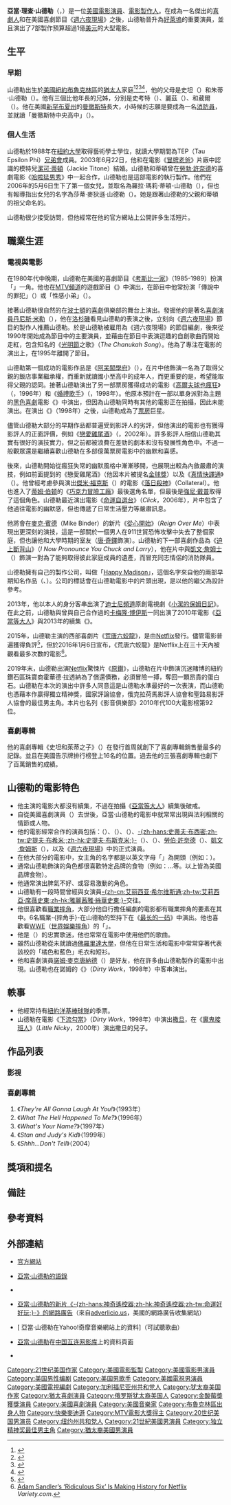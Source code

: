 {{noteTA
|G1=Movie
|G2=Show
|1=zh-tw:亞當; zh-hk:阿當; zh-cn:亚当;
|2=zh-tw:理查; zh-hk:李察; zh-cn:理查;
|3=zh-tw:山德勒; zh-hk:桑迪拿; zh-cn:桑德勒;
}}
{{藝人
| 姓名 = 亞當·山德勒
| foreignname = Adam Sandler
| 類型 = 男演員
| 圖片 = Adam Sandler Cannes 2017.jpg
| 圖片簡介 = 2017年，山德勒出席在坎城影展上
| 圖片尺寸 = 220px
| 原名 = Adam Richard Sandler
| 民族 = [[猶太人|猶太人]]
| 出生日期 = {{birth date and age|1966|9|9}}
| 出生地點 = {{flagicon|USA}} [[美國|美國]][[紐約|紐約]][[布魯克林區|布魯克林區]]
| 職業 = [[演員|演員]]
| 活跃年代 = 1987年－現今
| 配偶 = Jackie Sandler (2003年－)
| 網站 = http://www.adamsandler.com/ www.adamsandler.com
| 代表作品 = '''《[[婚禮歌手|婚禮歌手]]》 '''<br>'''《[[戀愛雞尾酒|戀愛雞尾酒]]》 '''<br>'''《[[我的失憶女友|我的失憶女友]]》 '''<br>'''《[[鐵男總動員|鐵男總動員]]》 '''<br>'''《[[命運好好玩_(電影)|命運好好玩]]》 '''<br>'''《[[亞當等大人|亞當等大人]]》系列 '''<br>'''《[[愛情大臨演|愛情大臨演]]》 '''<br>'''《[[尖叫旅社|尖叫旅社]]》系列 '''<br>'''《[[原鑽|原鑽]]》 '''<br>'''《[[必勝球探|必勝球探]]》
| goldenraspberryawards = '''最差男主角'''<br>1999年 《[[冒牌老爸|冒牌老爸]]》<br>2011年 《[[愛情大臨演|愛情大臨演]]》；《[[龍鳳大雙胞|龍鳳大雙胞]]》<br>2012年 《[[爸打衝囍|爸打衝囍]]》<br>
'''最差女主角'''<br>2011年 《[[龍鳳大雙胞|龍鳳大雙胞]]》 <br> '''最差拍擋'''<br>2011年 《[[龍鳳大雙胞|龍鳳大雙胞]]》 <br> '''最差劇本'''<br>2011年 《[[龍鳳大雙胞|龍鳳大雙胞]]》
| goldenglobeawards = 
| 獎項 = '''[[獨立精神獎|獨立精神獎]] '''  '''最佳男主角'''<br>2020年《[[原鑚|原鑚]]》<br> '''[[國家評論協會|國家評論協會]] '''  '''最佳男主角'''<br>2020年《[[原鑚|原鑚]]》<br> '''俄克拉荷馬影評人協會 '''  '''最佳男主角'''<br>2019年《[[原鑚|原鑚]]》<br> '''聖路易影評人協會 '''  '''最佳男主角'''<br>2019年《[[原鑚|原鑚]]》
}}
{{中文譯名
| english   = Adam Sandler
| putonghua = 亚当·桑德勒
| taiwan    = 亞當·山德勒
| hongkong  = 阿當·桑迪拿
}}
'''亞當·理查·山德勒'''（{{lang-en|Adam Richard Sandler}}，{{bd|1966年|9月9日||catIdx=A}}）是一位[[美國電影|美國電影]][[演員|演員]]、[[電影監製|電影製作人]]。在成為一名傑出的[[喜劇人|喜劇人]]和在美國喜劇節目《[[週六夜現場|週六夜現場]]》之後，山德勒晉升為[[好萊塢|好萊塢]]的重要演員，並且演出了7部製作預算超過1億[[美元|美元]]的大型電影。

== 生平 ==
=== 早期 ===
山德勒出生於[[美國|美國]][[紐約|紐約]][[布魯克林區|布魯克林區]]的[[猶太人|猶太人]]家庭<ref>{{cite news |url= http://www.tabletmag.com/scroll/196117/adam-sandler-and-howard-stern-talk-jewish-shop |title= Adam Sandler and Howard Stern Talk Jewish Shop |work= Tablet Magazine |date= December 22, 2015 |accessdate= April 18, 2018 |archive-date= 2020-04-28 |archive-url= https://web.archive.org/web/20200428065018/https://www.tabletmag.com/scroll/196117/adam-sandler-and-howard-stern-talk-jewish-shop |dead-url= no }}</ref><ref>{{cite news |url= https://www.independent.co.uk/arts-entertainment/films/features/i-didnt-get-into-movies-to-please-the-critics-adam-sandler-interview-8742294.html |title= 'I didn't get into movies to please the critics': Adam Sandler interview |work= The Independent |date= August 2, 2013 |accessdate= April 18, 2018 |archive-date= 2020-04-28 |archive-url= https://web.archive.org/web/20200428065024/https://www.independent.co.uk/arts-entertainment/films/features/i-didnt-get-into-movies-to-please-the-critics-adam-sandler-interview-8742294.html |dead-url= no }}</ref><ref>{{Cite news|url=http://jewishjournal.com/opinion/rob_eshman/180474/|title=Adam Sandler: "I'm very pro-Israel"|author=|last=|first=|date=December 15, 2015|work=|newspaper=Jewish Journal|accessdate=May 20, 2018|language=|quote="I'm proud of being a Jew and that's what I am," Sandler said.|archive-date=2019-06-29|archive-url=https://web.archive.org/web/20190629075140/https://jewishjournal.com/opinion/rob_eshman/180474/|dead-url=no}}</ref><ref>{{Cite news|url=https://www.telegraph.co.uk/culture/film/starsandstories/3709985/Adam-Sandler-this-ones-for-the-kids.html|title=Adam Sandler: this one's for the kids|last=Hiscock|first=John|date=December 11, 2008|work=The Telegraph|accessdate=July 30, 2018|archive-date=2020-12-11|archive-url=https://web.archive.org/web/20201211181722/https://www.telegraph.co.uk/culture/film/starsandstories/3709985/Adam-Sandler-this-ones-for-the-kids.html|dead-url=no}}</ref>，他的父母是史坦（{{lang|en|Stan}}）和朱蒂·山德勒（{{lang|en|Judy}}）。他有三個比他年長的兄姊，分別是史考特（{{lang|en|Scott}}）、麗茲（{{lang|en|Liz}}）、和葳爾（{{lang|en|Val}}）。他在美國[[新罕布夏州|新罕布夏州]]的[[曼徹斯特_(新罕布夏州)|曼徹斯特]]長大，小時候的志願是要成為一名[[消防員|消防員]]，並就讀「曼徹斯特中央高中」（{{lang|en|Manchester Central High School}}）。

=== 個人生活 ===
山德勒於1988年在[[紐約大學|紐約大學]]取得藝術學士學位，就讀大學期間為TEP（Tau Epsilon Phi）[[兄弟會|兄弟會]]成員。2003年6月22日，他和在電影《[[冒牌老爸|冒牌老爸]]》片廠中認識的模特兒[[潔可·蒂頓|潔可·蒂頓]]（Jackie Titone）結婚。山德勒和蒂頓曾在[[勞勃·許奈德|勞勃·許奈德]]的喜劇電影《[[哈啦猛男秀|哈啦猛男秀]]》中一起合作，山德勒也是這部電影的執行製作。他們在2006年的5月6日生下了第一個女兒，並取名為羅拉·瑪莉·蒂頓-山德勒（{{lang|en|Lola Marie Titone-Sandler}}），但也有報導指出女兒的名字為莎蒂·麥狄遜·山德勒（{{lang|en|Sadie Madison Sandler}}）。她是跟著山德勒的父親和蒂頓的祖父命名的。

山德勒很少接受訪問，但他經常在他的官方網站上公開許多生活短片。

== 職業生涯 ==
=== 電視與電影 ===
在1980年代中晚期，山德勒在美國的喜劇節目《[[考斯比一家|考斯比一家]]》（1985-1989）扮演「{{lang|en|Smitty}}」一角。他也在[[音樂電視網|MTV頻道]]的遊戲節目《''{{lang|en|Remote Control}}''》中演出，在節目中他常扮演「傳說中的罪犯」（{{lang|en|Trivia Delinquent}}）或「性感小弟」（{{lang|en|Stud Boy}}）。

接著山德勒很自然的在[[波士頓|波士頓]]的[[喜劇|喜劇]]俱樂部的舞台上演出。發掘他的是著名[[喜劇演員|喜劇演員]][[丹尼斯·米勒|丹尼斯·米勒]]（{{lang|en|Dennis Miller}}），他在[[洛杉磯|洛杉磯]]看見山德勒的表演之後，立刻向《[[週六夜現場|週六夜現場]]》節目的製作人推薦山德勒。於是山德勒被雇用為《週六夜現場》的節目編劇，後來從1990年開始成為節目中的主要演員，並藉由在節目中表演逗趣的自創歌曲而開始走紅，包含知名的《[[光明節|光明節]]之歌》（''The Chanukah Song''）。他為了專注在電影的演出上，在1995年離開了節目。

山德勒第一個成功的電影作品是《[[阿呆闖學府|阿呆闖學府]]》（''{{lang|en|Billy Madison}}''），在片中他飾演一名為了取得父親的飯店事業繼承權，而重新就讀國小至高中的成年人，而更重要的是，希望能取得父親的認同。接著山德勒演出了另一部票房獲得成功的電影《[[高爾夫球也瘋狂|高爾夫球也瘋狂]]》（''{{lang|en|Happy Gilmore}}''，1996年）和《[[婚禮歌手|婚禮歌手]]》（''{{lang|en|The Wedding Singer}}''，1998年）。他原本預計在一部以單身派對為主題的[[黑色喜劇|黑色喜劇]]電影《{{le|婚前不作虧心事|Very Bad Things}}》中演出，但因為山德勒同時有其他的電影正在拍攝，因此未能演出。在演出《{{le|水壼出英雄|The Waterboy}}》（1998年）之後，山德勒成為了[[票房|票房]]巨星。

儘管山德勒大部分的早期作品都普遍受到影評人的劣評，但他演出的電影也有獲得影評人的正面評價，例如《[[戀愛雞尾酒|戀愛雞尾酒]]》（''{{lang|en|Punch-Drunk Love}}''，2002年）。許多影評人相信山德勒其實有很好的演技實力，但之前都被浪費在差勁的劇本和沒有發展性角色中。不過一般觀眾還是繼續喜歡山德勒在多部億萬票房電影中的幽默和喜感。

後來，山德勒開始從瘋狂失常的幽默風格中漸漸移開，也展現出較為內斂嚴肅的演技，例如前面提到的《戀愛雞尾酒》（他因本片被提名[[金球獎_(影視獎項)|金球獎]]）以及《[[真情快譯通|真情快譯通]]》（{{lang|en|Spanglish}}）。他曾經考慮參與演出[[傑米·福克斯|傑米·福克斯]]（{{lang|en|Jamie Foxx}}）的電影《[[落日殺神|落日殺神]]》（Collateral）。他也進入了[[蒂姆·伯顿|蒂姆·伯顿]]的《[[巧克力冒險工廠|巧克力冒險工廠]]》最後選角名單，但最後是[[強尼·戴普|強尼·戴普]]取得了這個角色。山德勒最近演出電影《[[命運自選台|命運自選台]]》（''Click''，2006年），片中包含了他過往電影的幽默感，但也傳遞了日常生活壓力等嚴肅訊息。

他將會在[[麥克·賓德|麥克·賓德]]（Mike Binder）的新片《[[從心開始|從心開始]]》（''Reign Over Me''）中表現出更深刻的演技，這是一部關於一個男人在911世貿恐怖攻擊中失去了整個家庭，但也讓他和大學時期的室友（[[唐·奇鐸|唐·奇鐸]]飾演）。山德勒的下一部喜劇作品為《[[迫上斷背山|迫上斷背山]]》（''I Now Pronounce You Chuck and Larry''），他在片中與[[凱文·詹姆士|凱文·詹姆士]]（{{lang|en|Kevin James}}）飾演一對為了能夠取得彼此家庭成員的遺產，而冒充同志情侶的消防隊員。

山德勒擁有自己的製作公司，叫做「[[Happy_Madison|Happy Madison]]」，這個名字來自他的兩部早期知名作品（''{{lang|en|Happy Gilmore}}''、''{{lang|en|Billy Madison}}''）。公司的標誌會在山德勒電影中的片頭出現，是以他的繼父為設計參考。

2013年，他以本人的身分客串出演了[[迪士尼頻道|迪士尼頻道]]原創電視劇《[[小潔的保姆日記|小潔的保姆日記]]》。在此之前，山德勒與曾與自己合作過的[[卡梅隆·博伊斯|卡梅隆·博伊斯]]一同出演了2010年電影《[[亞當等大人|亞當等大人]]》與2013年的續集《{{le|中坑同學會2|Grown Ups 2}}》。

2015年，山德勒主演的西部喜劇片《[[荒唐六蛟龍|荒唐六蛟龍]]》，是由[[Netflix|Netflix]]發行。儘管電影普遍獲得負評<ref name="rotten">{{cite web |url=http://www.rottentomatoes.com/m/the_ridiculous_six/?search=Ridiculous%20six |title=The Ridiculous Six (2015) |website=Rotten Tomatoes |accessdate=December 15, 2015 |archive-date=2019-02-22 |archive-url=https://web.archive.org/web/20190222053344/https://www.rottentomatoes.com/m/the_ridiculous_six/?search=Ridiculous |dead-url=no }}</ref>，但於2016年1月6日宣布，《荒唐六蛟龍》是Netflix上在三十天內被觀看最多次數的電影<ref>[http://variety.com/2016/film/news/adam-sandlers-ridiculous-six-is-making-history-for-netflix-1201673572 Adam Sandler’s ‘Ridiculous Six’ Is Making History for Netflix] {{Wayback|url=http://variety.com/2016/film/news/adam-sandlers-ridiculous-six-is-making-history-for-netflix-1201673572 |date=20210109022017 }} ''Variety.com''.</ref>。

2019年末，山德勒出演[[Netflix|Netflix]]驚悚片《[[原鑚|原鑚]]》，山德勒在片中飾演沉迷賭博的紐約鑽石區珠寶商霍華德·拉透納為了償還債務，必須冒險一搏，奪回一顆昂貴的蛋白石。山德勒在本次的演出中許多人同意這是山德勒水準最好的一次表演，而山德勒也憑藉本作贏得獨立精神獎，國家評論協會，俄克拉荷馬影評人協會和聖路易影評人協會的最佳男主角。本片也名列《影音俱樂部》2010年代100大電影榜第92位。

=== 喜劇專輯 ===
他的喜劇專輯《史坦和茱蒂之子》（{{lang|en|Stan and Judy's Kid}}）在發行首周就創下了喜劇專輯銷售量最多的記錄。並且在美國告示牌排行榜登上16名的位置。過去他的三張喜劇專輯也創下了百萬銷售的成績。

== 山德勒的電影特色 ==
* 他主演的電影大都沒有續集，不過在拍攝《[[亞當等大人|亞當等大人]]》續集後破戒。
* 自從美國喜劇演員{{tsl|en|Chris Farley|克里斯·法利}}（{{lang|en|Chris Farley}}）去世後，亞當·山德勒的電影中就常常出現與法利相關的情節或人物。
* 他的電影經常合作的演員包括：{{tsl|en|Allen Covert|愛倫·考伯特}}（{{lang|en|Allen Covert}}）、{{tsl|en|Blake Clark|布雷克·克拉克}}（{{lang|en|Blake Clark}}）、{{tsl|en|Peter Dante|彼得·丹提}}（{{lang|en|Peter Dante}}）、[[史蒂夫·布西密|-{zh-hans:史蒂夫·布西密;zh-tw:史提夫·布希米;;zh-hk:史提夫·布斯克米;}-]]（{{lang|en|Steve Buscemi}}）、{{tsl|en|Jonathan Loughran|喬納森·勞克蘭}}（{{lang|en|Jonathan Loughran}}）、[[勞伯·許奈德|勞伯·許奈德]]（{{lang|en|Rob Schneider}}）、[[凱文·詹姆斯_(演員)|凱文·詹姆斯]]（{{lang|en|Kevin James}}），以及《[[週六夜現場|週六夜現場]]》中的正式演員。
* 在他大部分的電影中，女主角的名字都是以英文字母「{{lang|en|V}}」為開頭（例如：{{lang|en|Vicki Vallencourt, Veronica Vaughn, Virginia Venit, Vanessa, Valerie}}）。
* 通常山德勒飾演的角色都很喜歡特定品牌的食物（例如：{{lang|en|Hunt's Snack Packs, Subway, Popeye's Chicken, Reese's, Water, Twinkies}}…等。以上皆為美國品牌食物）。
* 他通常演出脾氣不好、或容易激動的角色。
* 山德勒有一段時間曾經與女演員[[愛莉西亞·席維史東|-{zh-cn:艾丽西亚·希尔维斯通;zh-tw:艾莉西亞·席薇史東;zh-hk:雅麗茜雅·絲華史東;}-]]交往。
* 他很喜歡看[[職業摔角|職業摔角]]，大部分他自行擔任編劇的電影都有職業摔角的要素在其中。6名職業-{摔角手}-在山德勒的堅持下在《[[最长的一码|最长的一码]]》中演出。他也喜歡看[[世界娛樂摔角|WWE]]（[[世界娛樂摔角|世界娛樂摔角]]）的「{{tsl|en|WrestleMania 21}}」。
* 他是{{tsl|en|Styx (band)|冥河樂團}}（{{lang|en|Styx}}）的忠實歌迷，他也常常在電影中使用他們的歌曲。
* 雖然山德勒從未就讀過[[佛羅里達大學|佛羅里達大學]]，但他在日常生活和電影中常常穿著代表該校的「橘色和藍色」毛衣和短衫。
* 他和喜劇演員[[諾姆·麥克唐納德|諾姆·麥克唐納德]]（{{lang|en|Norm MacDonald}}）是好友，他在許多由山德勒製作的電影中出現。山德勒也在諾姆的《{{tsl|en|Dirty Work (1998 film)|下流勾當}}》（''Dirty Work''，1998年）中客串演出。

== 軼事 ==
* 他經常持有[[紐約洋基|紐約洋基棒球隊]]的季票。
* 山德勒在電影《[[下流勾當|下流勾當]]》（''Dirty Work''，1998年）中演出[[撒旦|撒旦]]{{notetag|查目前比較流行的[[國語和合本|國語和合本]][[聖經|聖經]]、[[新標點和合本|新標點和合本]][[聖經|聖經]]、[[和合本修訂版|和合本修訂版]][[聖經|聖經]]、[[現代中文譯本|現代中文譯本]][[聖經|聖經]]，還有比較古老的[[光緒|光緒]]19年[[福州|福州]]美華[[書局|書局]]活板文理[[聖經|聖經]]、[[光緒|光緒]]34年[[上海|上海]]大[[美國|美國]][[聖經|聖經]]會[[官話|官話]]串珠[[聖經|聖經]]、[[宣統|宣統]]3年[[聖經|聖經]]公會的文理[[聖經|聖經]]，Satan均譯作「撒但」，不作「撒旦」。}}，在《[[魔鬼接班人|魔鬼接班人]]》（''Little Nicky''，2000年）演出撒旦的兒子。

== 作品列表 ==
=== 影視 ===
{{see also|亞當·山德勒作品列表}}

=== 喜劇專輯 ===
# 《''They're All Gonna Laugh At You!''》（1993年）
# 《''What The Hell Happened To Me?''》（1996年）
# 《''What's Your Name?''》（1997年）
# 《''Stan and Judy's Kid''》（1999年）
# 《''Shhh...Don't Tell''》（2004）

== 獎項和提名 ==
{{see also2|{{le|亞當·山德勒得獎與提名列表|List of awards and nominations received by Adam Sandler}}}}

==備註==
<div class="references-small">
{{notefoot}}
</div>

==參考資料==
{{reflist}}

== 外部連結 ==
{{commons|Adam Sandler}}
* {{en}} [http://www.adamsandler.com/ 官方網站]{{Wayback|url=http://www.adamsandler.com/ |date=20100413082954 }}
* {{en}} [http://www.quotes-famous.com/person/Adam-Sandler-quotes.html 亞當·山德勒的語錄] {{Wayback|url=http://www.quotes-famous.com/person/Adam-Sandler-quotes.html |date=20070516201622 }}
* {{en}}{{imdb name|id=0001191|name=Adam Sandler}}
* {{en}}[https://web.archive.org/web/20070928011946/http://adverlicio.us/adam_sandlers_click_movie_300x250  亞當·山德勒的新片《-{zh-hans:神奇遙控器;zh-hk:神奇遙控器;zh-tw:命運好好玩;}-》的網路廣告]（來自[https://web.archive.org/web/20060618211913/http://adverlicio.us/taxonomy/term/370 adverlicio.us]，美國的網路廣告收集網站）
* {{zh-tw}} [ 亞當·山德勒在Yahoo!奇摩音樂網站上的資料]（可試聽歌曲）
* {{zh-cn}} [https://web.archive.org/web/20060113214708/http://allmov.com/name/36462/main.html 亞當·山德勒]在[https://web.archive.org/web/20060813084454/http://www.allmov.com/ 中国互连网影库]上的資料頁面
* {{zh-cn}} {{Mtime people|900702|亚当·桑德勒}}

{{波士頓影評人協會獎最佳男主角}}
{{獨立精神獎最佳男主角獎}}
{{MTV电影奖最佳银幕搭档}}

{{Authority control}}
{{DEFAULTSORT:Sandler, Adam}}
[[Category:21世纪美国作家|Category:21世纪美国作家]]
[[Category:美國電影監製|Category:美國電影監製]]
[[Category:美國電影男演員|Category:美國電影男演員]]
[[Category:美国男性编剧|Category:美国男性编剧]]
[[Category:美国男歌手|Category:美国男歌手]]
[[Category:美國電視男演員|Category:美國電視男演員]]
[[Category:美國電視編劇|Category:美國電視編劇]]
[[Category:加利福尼亚州共和党人|Category:加利福尼亚州共和党人]]
[[Category:犹太裔美国作家|Category:犹太裔美国作家]]
[[Category:猶太喜劇演員|Category:猶太喜劇演員]]
[[Category:俄罗斯犹太裔美国人|Category:俄罗斯犹太裔美国人]]
[[Category:金酸莓獎獲獎演員|Category:金酸莓獎獲獎演員]]
[[Category:美國喜劇演員|Category:美國喜劇演員]]
[[Category:美國音樂家|Category:美國音樂家]]
[[Category:布魯克林區出身人物|Category:布魯克林區出身人物]]
[[Category:快樂麥迪遜|Category:快樂麥迪遜]]
[[Category:MTV電影大獎得主|Category:MTV電影大獎得主]]
[[Category:20世纪美国男演员|Category:20世纪美国男演员]]
[[Category:纽约州共和党人|Category:纽约州共和党人]]
[[Category:21世紀美國男演員|Category:21世紀美國男演員]]
[[Category:独立精神奖最佳男主角|Category:独立精神奖最佳男主角]]
[[Category:猶太裔美國男演員|Category:猶太裔美國男演員]]
